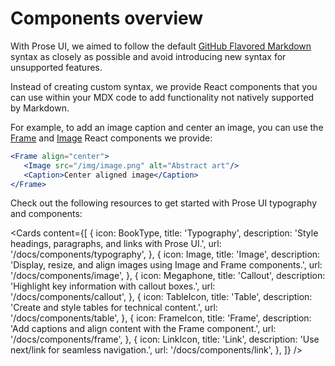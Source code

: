 
# Components overview

With Prose UI, we aimed to follow the default [GitHub Flavored Markdown](https://github.github.com/gfm) syntax as closely as possible and avoid introducing new syntax for unsupported features.

Instead of creating custom syntax, we provide React components that you can use within your MDX code to add functionality not natively supported by Markdown.

For example, to add an image caption and center an image, you can use the [Frame](/docs/components/frame) and [Image](/docs/components/image) React components we provide:

```jsx title='Center an image and add a caption'
<Frame align="center">
   <Image src="/img/image.png" alt="Abstract art"/>
   <Caption>Center aligned image</Caption>
</Frame>
```

Check out the following resources to get started with Prose UI typography and components:

<Cards
  content={[
    { 
      icon: BookType, 
      title: 'Typography', 
      description: 'Style headings, paragraphs, and links with Prose UI.', 
      url: '/docs/components/typography', 
    },
    { 
      icon: Image, 
      title: 'Image', 
      description: 'Display, resize, and align images using Image and Frame components.', 
      url: '/docs/components/image', 
    },
    { 
      icon: Megaphone, 
      title: 'Callout', 
      description: 'Highlight key information with callout boxes.', 
      url: '/docs/components/callout', 
    },
    { 
      icon: TableIcon, 
      title: 'Table', 
      description: 'Create and style tables for technical content.', 
      url: '/docs/components/table', 
    },
    { 
      icon: FrameIcon, 
      title: 'Frame', 
      description: 'Add captions and align content with the Frame component.', 
      url: '/docs/components/frame', 
    },
    { 
      icon: LinkIcon, 
      title: 'Link', 
      description: 'Use next/link for seamless navigation.', 
      url: '/docs/components/link', 
    },
  ]}
/>